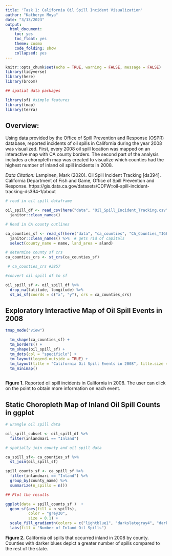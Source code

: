 ```yaml
---
title: 'Task 1: California Oil Spill Incident Visualization'
author: "Katheryn Moya"
date: "3/13/2023"
output: 
  html_document:
    toc: yes
    toc_float: yes
    theme: cosmo
    code_folding: show
    collapsed: yes
---
```


```r
knitr::opts_chunk$set(echo = TRUE, warning = FALSE, message = FALSE)
library(tidyverse)
library(here)
library(broom)

## spatial data packages

library(sf) #simple features
library(tmap)
library(terra)
```


## Overview:

Using data provided by the Office of Spill Prevention and Response (OSPR) database, reported incidents of oil spills in California during the year 2008 was visualized. First, every 2008 oil spill location was mapped on an interactive map with CA county borders. The second part of the analysis includes a choropleth map was created to visualize which counties had the highest number of inland oil spill incidents in 2008.

*Data Citation:* Lampinen, Mark (2020). Oil Spill Incident Tracking [ds394]. California Department of Fish and Game, Office of Spill Prevention and Response. https://gis.data.ca.gov/datasets/CDFW::oil-spill-incident-tracking-ds394-1/about


```r
# read in oil spill dataframe

oil_spill_df <- read_csv(here("data", "Oil_Spill_Incident_Tracking.csv")) %>% 
  janitor::clean_names()

# Read in CA county outlines

ca_counties_sf <- read_sf(here("data", "ca_counties", "CA_Counties_TIGER2016.shp")) %>%  # a way to read in vector data to create a simple features object
  janitor::clean_names() %>%  # gets rid of capitals
  select(county_name = name, land_area = aland)

```

```r

# determine county sf crs
ca_counties_crs <- st_crs(ca_counties_sf) 

 # ca_counties_crs #3857

#convert oil spill df to sf

oil_spill_sf <- oil_spill_df %>% 
  drop_na(latitude, longitude) %>% 
  st_as_sf(coords = c("x", "y"), crs = ca_counties_crs)
```


## Exploratory Interactive Map of Oil Spill Events in 2008

```r
tmap_mode("view")

  tm_shape(ca_counties_sf) +
  tm_borders() +
  tm_shape(oil_spill_sf) +
  tm_dots(col = "specificlo") +
  tm_layout(legend.outside = TRUE) +
  tm_layout(title = "California Oil Spill Events in 2008", title.size = 1.5) +
  tm_minimap()
    
```


**Figure 1.** Reported oil spill incidents in California in 2008. The user can click on the point to obtain more information on each event.


## Static Choropleth Map of Inland Oil Spill Counts in ggplot

```r
# wrangle oil spill data

oil_spill_subset <- oil_spill_df %>% 
  filter(inlandmari == "Inland")

# spatially join county and oil spill data

ca_spill_sf<- ca_counties_sf %>% 
  st_join(oil_spill_sf)

spill_counts_sf <- ca_spill_sf %>% 
  filter(inlandmari == "Inland") %>% 
  group_by(county_name) %>% 
  summarize(n_spills = n())

## Plot the results

ggplot(data = spill_counts_sf )  + 
  geom_sf(aes(fill = n_spills), 
          color = "grey30", 
          size = 0.1) +
  scale_fill_gradientn(colors = c("lightblue1", "darkslategray4", "darkslategrey")) +
  labs(fill = "Number of Inland Oil Spills")
```

**Figure 2.** California oil spills that occurred inland in 2008 by county. Counties with darker blues depict a greater number of spills compared to the rest of the state. 
